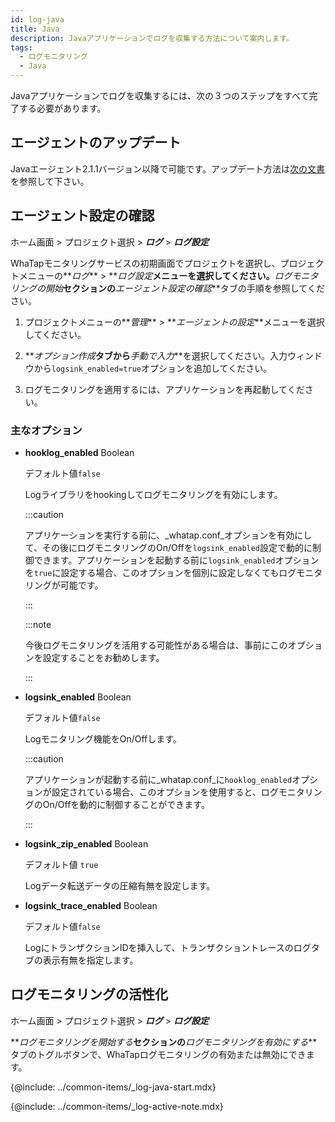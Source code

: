 ```yaml
---
id: log-java
title: Java
description: Javaアプリケーションでログを収集する方法について案内します。
tags:
  - ログモニタリング
  - Java
---
```


Javaアプリケーションでログを収集するには、次の３つのステップをすべて完了する必要があります。

## エージェントのアップデート

Javaエージェント2.1.1バージョン以降で可能です。アップデート方法は[次の文書](../java/update-agent)を参照して下さい。

## エージェント設定の確認

ホーム画面 > プロジェクト選択 > **_ログ_** > **_ログ設定_**

WhaTapモニタリングサービスの初期画面でプロジェクトを選択し、プロジェクトメニューの**_ログ_** > **_ログ設定_**メニューを選択してください。**_ログモニタリングの開始_**セクションの**_エージェント設定の確認_**タブの手順を参照してください。

1.  プロジェクトメニューの**_管理_** > **_エージェントの設定_**メニューを選択してください。

2.  **_オプション作成_**タブから**_手動で入力_**を選択してください。入力ウィンドウから`logsink_enabled=true`オプションを追加してください。 

    <ImgLang img='log-agent-conf.png' desc='ログエージェント設定'/>

3.  ログモニタリングを適用するには、アプリケーションを再起動してください。

### 主なオプション

-   **hooklog_enabled** <span class='type'>Boolean</span>

    デフォルト値`false`

    Logライブラリをhookingしてログモニタリングを有効にします。  

    :::caution

    アプリケーションを実行する前に、_whatap.conf_オプションを有効にして、その後にログモニタリングのOn/Offを`logsink_enabled`設定で動的に制御できます。アプリケーションを起動する前に`logsink_enabled`オプションを`true`に設定する場合、このオプションを個別に設定しなくてもログモニタリングが可能です。

    :::

    :::note

    今後ログモニタリングを活用する可能性がある場合は、事前にこのオプションを設定することをお勧めします。

    :::

-   **logsink_enabled** <span class='type'>Boolean</span>

    デフォルト値`false`

    Logモニタリング機能をOn/Offします。

    :::caution

    アプリケーションが起動する前に_whatap.conf_に`hooklog_enabled`オプションが設定されている場合、このオプションを使用すると、ログモニタリングのOn/Offを動的に制御することができます。

    :::

-   **logsink_zip_enabled** <span class='type'>Boolean</span>

    デフォルト値 `true`

    Logデータ転送データの圧縮有無を設定します。 

-   **logsink_trace_enabled** <span class='type'>Boolean</span>

    デフォルト値`false`

    LogにトランザクションIDを挿入して、トランザクショントレースのログタブの表示有無を指定します。  

## ログモニタリングの活性化

ホーム画面 > プロジェクト選択 > **_ログ_** > **_ログ設定_**

**_ログモニタリングを開始する_**セクションの**_ログモニタリングを有効にする_**タブのトグルボタンで、WhaTapログモニタリングの有効または無効にできます。

{@include: ../common-items/_log-java-start.mdx}

{@include: ../common-items/_log-active-note.mdx}
